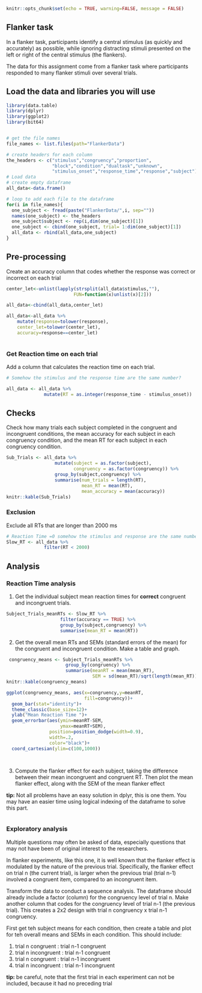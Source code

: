 ```r
knitr::opts_chunk$set(echo = TRUE, warning=FALSE, message = FALSE)
```

## Flanker task


In a flanker task, participants identify a central stimulus (as quickly and accurately) as possible, while ignoring distracting stimuli presented on the left or right of the central stimulus (the flankers). 

The data for this assignment come from a flanker task where participants responded to many flanker stimuli over several trials. 

## Load the data and libraries you will use


```r

library(data.table)
library(dplyr)
library(ggplot2)
library(bit64)


# get the file names
file_names <- list.files(path="FlankerData")

# create headers for each column
the_headers <- c("stimulus","congruency","proportion",
                 "block","condition","dualtask","unknown",
                 "stimulus_onset","response_time","response","subject")
# Load data
# create empty dataframe
all_data<-data.frame()

# loop to add each file to the dataframe
for(i in file_names){
  one_subject <- fread(paste("FlankerData/",i, sep=""))
  names(one_subject) <- the_headers
  one_subject$subject <- rep(i,dim(one_subject)[1])
  one_subject <- cbind(one_subject, trial= 1:dim(one_subject)[1])
  all_data <- rbind(all_data,one_subject)
}

```

## Pre-processing

Create an accuracy column that codes whether the response was correct or incorrect on each trial 

```r
center_let<-unlist(lapply(strsplit(all_data$stimulus,""),
                         FUN=function(x)unlist(x)[2]))

all_data<-cbind(all_data,center_let)

all_data<-all_data %>%
    mutate(response=tolower(response),
    center_let=tolower(center_let),
    accuracy=response==center_let)
  

```

### Get Reaction time on each trial

 Add a column that calculates the reaction time on each trial.


```r

# Somehow the stimulus and the response time are the same number?

all_data <- all_data %>%
              mutate(RT = as.integer(response_time - stimulus_onset))

```


## Checks

Check how many trials each subject completed in the congruent and incongruent conditions, the mean accuracy for each subject in each congruency condition, and the mean RT for each subject in each congruency condition.

```r

Sub_Trials <- all_data %>%
                  mutate(subject = as.factor(subject),
                         congruency = as.factor(congruency)) %>%
                  group_by(subject,congruency) %>%
                  summarise(num_trials = length(RT),
                            mean_RT = mean(RT),
                            mean_accuracy = mean(accuracy))
knitr::kable(Sub_Trials)
```



### Exclusion

Exclude all RTs that are longer than 2000 ms

```r

# Reaction Time =0 somehow the stimulus and response are the same number
Slow_RT <- all_data %>%
              filter(RT < 2000)
```

## Analysis

### Reaction Time analysis

1. Get the individual subject mean reaction times for **correct** congruent and incongruent trials.

```r
Subject_Trials_meanRTs <- Slow_RT %>%
                    filter(accuracy == TRUE) %>%
                    group_by(subject,congruency) %>%
                    summarise(mean_RT = mean(RT))
```

2. Get the overall mean RTs and SEMs (standard errors of the mean) for the congruent and incongruent condition. Make a table and graph.

```r

 congruency_means <- Subject_Trials_meanRTs %>%
                      group_by(congruency) %>%
                      summarise(meanRT = mean(mean_RT),
                                SEM = sd(mean_RT)/sqrt(length(mean_RT)))
knitr::kable(congruency_means)

ggplot(congruency_means, aes(x=congruency,y=meanRT,
                             fill=congruency))+
  geom_bar(stat="identity")+
  theme_classic(base_size=12)+
  ylab("Mean Reaction Time ")+
  geom_errorbar(aes(ymin=meanRT-SEM,
                    ymax=meanRT+SEM),
                position=position_dodge(width=0.9),
                width=.2,
                color="black")+
  coord_cartesian(ylim=c(100,1000))

  
```

3. Compute the flanker effect for each subject, taking the difference between their mean incongruent and congruent RT. Then plot the mean flanker effect, along with the SEM of the mean flanker effect

**tip:** Not all problems have an easy solution in dplyr, this is one them. You may have an easier time using logical indexing of the dataframe to solve this part.

```r

  
```


### Exploratory analysis

Multiple questions may often be asked of data, especially questions that may not have been of original interest to the researchers. 

In flanker experiments, like this one, it is well known that the flanker effect is modulated by the nature of the previous trial. Specifically, the flanker effect on trial n (the current trial), is larger when the previous trial (trial n-1) involved a congruent item, compared to an incongruent item. 

Transform the data to conduct a sequence analysis. The dataframe should already include a factor (column) for the congruency level of trial n. Make another column that codes for the congruency level of trial n-1 (the previous trial). This creates a 2x2 design with trial n congruency x trial n-1 congruency. 

First get teh subject means for each condition, then create a table and plot for teh overall means and SEMs in each condition. This should include:

1. trial n congruent : trial n-1 congruent
2. trial n incongruent : trial n-1 congruent
3. trial n congruent : trial n-1 incongruent
4. trial n incongruent : trial n-1 incongruent

**tip:** be careful, note that the first trial in each experiment can not be included, because it had no preceding trial

```r


```







